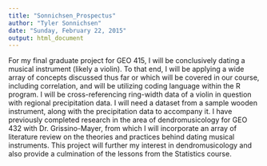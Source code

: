 ```yaml
---
title: "Sonnichsen_Prospectus"
author: "Tyler Sonnichsen"
date: "Sunday, February 22, 2015"
output: html_document
---
```


For my final graduate project for GEO 415, I will be conclusively dating a musical instrument (likely a violin). To that end, I will be applying a wide array of concepts discussed thus far or which will be covered in our course, including correlation, and will be utilizing coding language within the R program. I will be cross-referencing ring-width data of a violin in question with regional precipitation data. I will need a dataset from a sample wooden instrument, along with the precipitation data to accompany it. 
  I have previously completed research in the area of dendromusicology for GEO 432 with Dr. Grissino-Mayer, from which I will incorporate an array of literature review on the theories and practices behind dating musical instruments. This project will further my interest in dendromusicology and also provide a culmination of the lessons from the Statistics course. 
